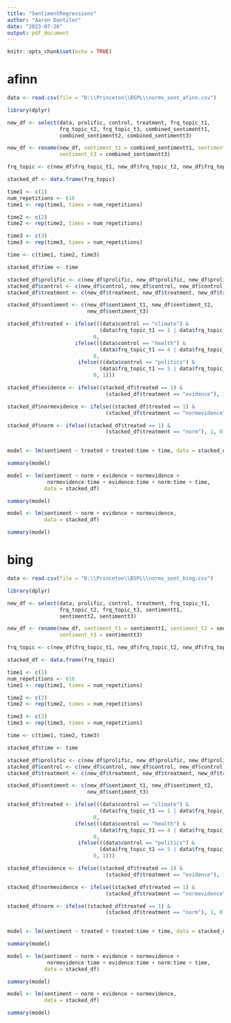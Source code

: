 ---
title: "SentimentRegressions"
author: "Aaron Dantzler"
date: "2023-07-26"
output: pdf_document
---

```{r setup, include=FALSE}
knitr::opts_chunk$set(echo = TRUE)
```

# afinn

```{r}

data <- read.csv(file = "D:\\Princeton\\BSPL\\norms_sent_afinn.csv")

```

```{r}

library(dplyr)

new_df <- select(data, prolific, control, treatment, frq_topic_t1,
                 frq_topic_t2, frq_topic_t3, combined_sentimentt1,
                 combined_sentimentt2, combined_sentimentt3)

new_df <- rename(new_df, sentiment_t1 = combined_sentimentt1, sentiment_t2 = combined_sentimentt2,
                 sentiment_t3 = combined_sentimentt3)

```

```{r}

frq_topic <- c(new_df$frq_topic_t1, new_df$frq_topic_t2, new_df$frq_topic_t3)

stacked_df <- data.frame(frq_topic)

```

```{r}

time1 <- c(1)
num_repetitions <- 616
time1 <- rep(time1, times = num_repetitions)

time2 <- c(2)
time2 <- rep(time2, times = num_repetitions)

time3 <- c(3)
time3 <- rep(time3, times = num_repetitions)

time <- c(time1, time2, time3)

stacked_df$time <- time

```

```{r}

stacked_df$prolific <- c(new_df$prolific, new_df$prolific, new_df$prolific)
stacked_df$control <- c(new_df$control, new_df$control, new_df$control)
stacked_df$treatment <- c(new_df$treatment, new_df$treatment, new_df$treatment)

stacked_df$sentiment <- c(new_df$sentiment_t1, new_df$sentiment_t2, 
                          new_df$sentiment_t3)
```

```{r}

stacked_df$treated <- ifelse(((data$control == "climate") & 
                              (data$frq_topic_t1 == 1 | data$frq_topic_t1 == 2)),
                            0, 
                      ifelse(((data$control == "health") & 
                              (data$frq_topic_t1 == 4 | data$frq_topic_t1 == 5)),
                            0,
                       ifelse(((data$control == "politics") & 
                              (data$frq_topic_t1 == 5 | data$frq_topic_t1 == 6)),
                            0, 1)))

```

```{r}

stacked_df$evidence <- ifelse((stacked_df$treated == 1) &
                                (stacked_df$treatment == "evidence"), 1, 0)

stacked_df$normevidence <- ifelse((stacked_df$treated == 1) &
                                (stacked_df$treatment == "normevidence"), 1, 0)

stacked_df$norm <- ifelse((stacked_df$treated == 1) &
                                (stacked_df$treatment == "norm"), 1, 0)
                         

```

```{r}

model <- lm(sentiment ~ treated + treated:time + time, data = stacked_df)

summary(model)

```

```{r}

model <- lm(sentiment ~ norm + evidence + normevidence + 
             normevidence:time + evidence:time + norm:time + time, 
            data = stacked_df)

summary(model)

```
```{r}

model <- lm(sentiment ~ norm + evidence + normevidence, 
            data = stacked_df)

summary(model)

```

# bing

```{r}

data <- read.csv(file = "D:\\Princeton\\BSPL\\norms_sent_bing.csv")

```

```{r}

library(dplyr)

new_df <- select(data, prolific, control, treatment, frq_topic_t1,
                 frq_topic_t2, frq_topic_t3, sentimentt1,
                 sentimentt2, sentimentt3)

new_df <- rename(new_df, sentiment_t1 = sentimentt1, sentiment_t2 = sentimentt2,
                 sentiment_t3 = sentimentt3)

```

```{r}

frq_topic <- c(new_df$frq_topic_t1, new_df$frq_topic_t2, new_df$frq_topic_t3)

stacked_df <- data.frame(frq_topic)

```

```{r}

time1 <- c(1)
num_repetitions <- 616
time1 <- rep(time1, times = num_repetitions)

time2 <- c(2)
time2 <- rep(time2, times = num_repetitions)

time3 <- c(3)
time3 <- rep(time3, times = num_repetitions)

time <- c(time1, time2, time3)

stacked_df$time <- time

```

```{r}

stacked_df$prolific <- c(new_df$prolific, new_df$prolific, new_df$prolific)
stacked_df$control <- c(new_df$control, new_df$control, new_df$control)
stacked_df$treatment <- c(new_df$treatment, new_df$treatment, new_df$treatment)

stacked_df$sentiment <- c(new_df$sentiment_t1, new_df$sentiment_t2, 
                          new_df$sentiment_t3)
```

```{r}

stacked_df$treated <- ifelse(((data$control == "climate") & 
                              (data$frq_topic_t1 == 1 | data$frq_topic_t1 == 2)),
                            0, 
                      ifelse(((data$control == "health") & 
                              (data$frq_topic_t1 == 4 | data$frq_topic_t1 == 5)),
                            0,
                       ifelse(((data$control == "politics") & 
                              (data$frq_topic_t1 == 5 | data$frq_topic_t1 == 6)),
                            0, 1)))

```

```{r}

stacked_df$evidence <- ifelse((stacked_df$treated == 1) &
                                (stacked_df$treatment == "evidence"), 1, 0)

stacked_df$normevidence <- ifelse((stacked_df$treated == 1) &
                                (stacked_df$treatment == "normevidence"), 1, 0)

stacked_df$norm <- ifelse((stacked_df$treated == 1) &
                                (stacked_df$treatment == "norm"), 1, 0)
                         

```

```{r}

model <- lm(sentiment ~ treated + treated:time + time, data = stacked_df)

summary(model)

```

```{r}

model <- lm(sentiment ~ norm + evidence + normevidence + 
             normevidence:time + evidence:time + norm:time + time, 
            data = stacked_df)

summary(model)

```
```{r}

model <- lm(sentiment ~ norm + evidence + normevidence, 
            data = stacked_df)

summary(model)

```



